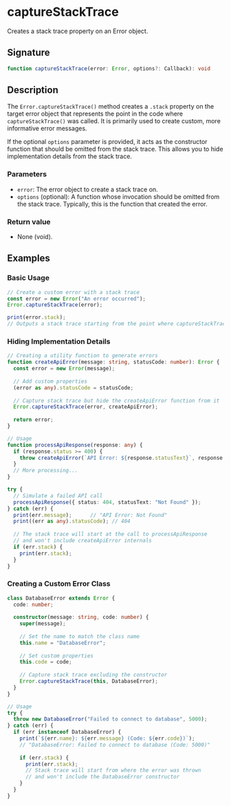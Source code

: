 # captureStackTrace

Creates a stack trace property on an Error object.

## Signature

```ts
function captureStackTrace(error: Error, options?: Callback): void
```

## Description

The `Error.captureStackTrace()` method creates a `.stack` property on the target error object that represents the point in the code where `captureStackTrace()` was called. It is primarily used to create custom, more informative error messages.

If the optional `options` parameter is provided, it acts as the constructor function that should be omitted from the stack trace. This allows you to hide implementation details from the stack trace.

### Parameters
- `error`: The error object to create a stack trace on.
- `options` (optional): A function whose invocation should be omitted from the stack trace. Typically, this is the function that created the error.

### Return value
- None (void).

## Examples

### Basic Usage

```ts
// Create a custom error with a stack trace
const error = new Error("An error occurred");
Error.captureStackTrace(error);

print(error.stack);
// Outputs a stack trace starting from the point where captureStackTrace was called
```

### Hiding Implementation Details

```ts
// Creating a utility function to generate errors
function createApiError(message: string, statusCode: number): Error {
  const error = new Error(message);
  
  // Add custom properties
  (error as any).statusCode = statusCode;
  
  // Capture stack trace but hide the createApiError function from it
  Error.captureStackTrace(error, createApiError);
  
  return error;
}

// Usage
function processApiResponse(response: any) {
  if (response.status >= 400) {
    throw createApiError(`API Error: ${response.statusText}`, response.status);
  }
  // More processing...
}

try {
  // Simulate a failed API call
  processApiResponse({ status: 404, statusText: "Not Found" });
} catch (err) {
  print(err.message);      // "API Error: Not Found"
  print((err as any).statusCode); // 404
  
  // The stack trace will start at the call to processApiResponse
  // and won't include createApiError internals
  if (err.stack) {
    print(err.stack);
  }
}
```

### Creating a Custom Error Class

```ts
class DatabaseError extends Error {
  code: number;
  
  constructor(message: string, code: number) {
    super(message);
    
    // Set the name to match the class name
    this.name = "DatabaseError";
    
    // Set custom properties
    this.code = code;
    
    // Capture stack trace excluding the constructor
    Error.captureStackTrace(this, DatabaseError);
  }
}

// Usage
try {
  throw new DatabaseError("Failed to connect to database", 5000);
} catch (err) {
  if (err instanceof DatabaseError) {
    print(`${err.name}: ${err.message} (Code: ${err.code})`);
    // "DatabaseError: Failed to connect to database (Code: 5000)"
    
    if (err.stack) {
      print(err.stack);
      // Stack trace will start from where the error was thrown
      // and won't include the DatabaseError constructor
    }
  }
}
```
